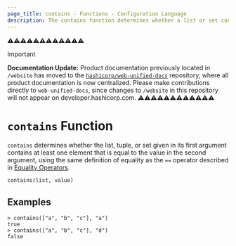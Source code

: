 ```yaml
---
page_title: contains - Functions - Configuration Language
description: The contains function determines whether a list or set contains a given value.
---
```


⚠️⚠️⚠️⚠️⚠️⚠️⚠️⚠️⚠️⚠️⚠️⚠️
> [!IMPORTANT]  
> **Documentation Update:** Product documentation previously located in `/website` has moved to the [`hashicorp/web-unified-docs`](https://github.com/hashicorp/web-unified-docs) repository, where all product documentation is now centralized. Please make contributions directly to `web-unified-docs`, since changes to `/website` in this repository will not appear on developer.hashicorp.com.
⚠️⚠️⚠️⚠️⚠️⚠️⚠️⚠️⚠️⚠️⚠️⚠️


# `contains` Function

`contains` determines whether the list, tuple, or set given in its first
argument contains at least one element that is equal to the value in the second
argument, using the same definition of equality as the `==` operator described in
[Equality Operators](/terraform/language/expressions/operators#equality-operators).

```hcl
contains(list, value)
```

## Examples

```
> contains(["a", "b", "c"], "a")
true
> contains(["a", "b", "c"], "d")
false
```
